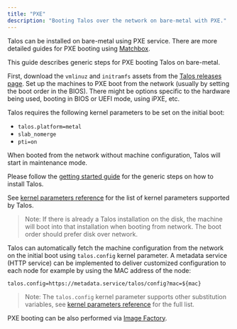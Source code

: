 ```yaml
---
title: "PXE"
description: "Booting Talos over the network on bare-metal with PXE."
---
```


Talos can be installed on bare-metal using PXE service.
There are more detailed guides for PXE booting using [Matchbox](./matchbox.mdx).

This guide describes generic steps for PXE booting Talos on bare-metal.

First, download the `vmlinuz` and `initramfs` assets from the [Talos releases page](https://github.com/siderolabs/talos/releases/latest/).
Set up the machines to PXE boot from the network (usually by setting the boot order in the BIOS).
There might be options specific to the hardware being used, booting in BIOS or UEFI mode, using iPXE, etc.

Talos requires the following kernel parameters to be set on the initial boot:

* `talos.platform=metal`
* `slab_nomerge`
* `pti=on`

When booted from the network without machine configuration, Talos will start in maintenance mode.

Please follow the [getting started guide](../../getting-started/getting-started.mdx) for the generic steps on how to install Talos.

See [kernel parameters reference](../../reference/kernel.mdx) for the list of kernel parameters supported by Talos.

> Note: If there is already a Talos installation on the disk, the machine will boot into that installation when booting from network.
> The boot order should prefer disk over network.

Talos can automatically fetch the machine configuration from the network on the initial boot using `talos.config` kernel parameter.
A metadata service (HTTP service) can be implemented to deliver customized configuration to each node for example by using the MAC address of the node:

```text
talos.config=https://metadata.service/talos/config?mac=${mac}
```

> Note: The `talos.config` kernel parameter supports other substitution variables, see [kernel parameters reference](../../reference/kernel.mdx) for the full list.

PXE booting can be also performed via [Image Factory](../../learn-more/image-factory.mdx).
